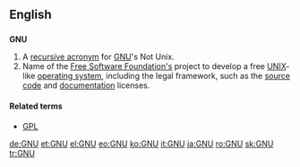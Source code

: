 {{see|gnu}}
{{wikipedia|GNU General Public License}}

==English==

==={{initialism}}===
'''GNU'''
# A [[recursive acronym]] for [[w:GNU|GNU]]'s Not Unix.
# Name of the [[w:Free Software Foundation|Free Software Foundation's]] project to develop a free [[UNIX]]-like [[operating system]], including the legal framework, such as the [[source code]] and [[documentation]] licenses.

====Related terms====
* [[GPL]]

[[de:GNU]]
[[et:GNU]]
[[el:GNU]]
[[eo:GNU]]
[[ko:GNU]]
[[it:GNU]]
[[ja:GNU]]
[[ro:GNU]]
[[sk:GNU]]
[[tr:GNU]]